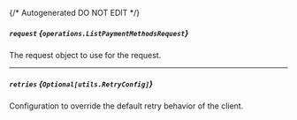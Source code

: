 {/* Autogenerated DO NOT EDIT  */}

##### `request` *{`operations.ListPaymentMethodsRequest`}*
The request object to use for the request.
<Collapsible openLabel={Labels.showProperties} closeLabel={Labels.hideProperties}>
    <ListPaymentMethodsRequest/>
</Collapsible>

---
##### `retries` *{`Optional[utils.RetryConfig]`}*
Configuration to override the default retry behavior of the client.
<Collapsible openLabel={Labels.showProperties} closeLabel={Labels.hideProperties}>
    <Retryconfig/>
</Collapsible>


